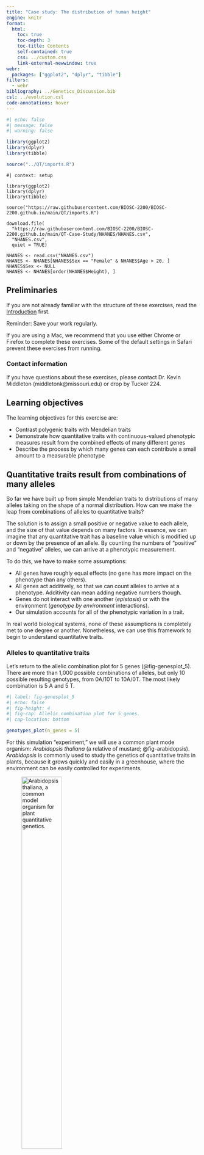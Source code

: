 ```yaml
---
title: "Case study: The distribution of human height"
engine: knitr
format: 
  html: 
    toc: true
    toc-depth: 3
    toc-title: Contents
    self-contained: true
    css: ../custom.css
    link-external-newwindow: true
webr: 
  packages: ["ggplot2", "dplyr", "tibble"]
filters: 
  - webr
bibliography: ../Genetics_Discussion.bib
csl: ../evolution.csl
code-annotations: hover
---
```



```r
#| echo: false
#| message: false
#| warning: false

library(ggplot2)
library(dplyr)
library(tibble)

source("../QT/imports.R")

```


```webr-r
#| context: setup

library(ggplot2)
library(dplyr)
library(tibble)

source("https://raw.githubusercontent.com/BIOSC-2200/BIOSC-2200.github.io/main/QT/imports.R")

download.file(
  "https://raw.githubusercontent.com/BIOSC-2200/BIOSC-2200.github.io/main/QT-Case-Study/NHANES/NHANES.csv",
  "NHANES.csv",
  quiet = TRUE)

NHANES <- read.csv("NHANES.csv")
NHANES <- NHANES[NHANES$Sex == "Female" & NHANES$Age > 20, ]
NHANES$Sex <- NULL
NHANES <- NHANES[order(NHANES$Height), ]

```


## Preliminaries

If you are not already familiar with the structure of these exercises, read the [Introduction](https://biosc-2200.github.io/Introduction/) first.

::: {.callout-note}

Reminder: Save your work regularly.

:::

::: {.callout-important}

If you are using a Mac, we recommend that you use either Chrome or Firefox to complete these exercises. Some of the default settings in Safari prevent these exercises from running.

:::


### Contact information

If you have questions about these exercises, please contact Dr. Kevin Middleton (middletonk@missouri.edu) or drop by Tucker 224.


## Learning objectives

The learning objectives for this exercise are:

- Contrast polygenic traits with Mendelian traits
- Demonstrate how quantitative traits with continuous-valued phenotypic measures result from the combined effects of many different genes
- Describe the process by which many genes can each contribute a small amount to a measurable phenotype


## Quantitative traits result from combinations of many alleles

So far we have built up from simple Mendelian traits to distributions of many alleles taking on the shape of a normal distribution. How can we make the leap from combinations of alleles to quantitative traits?

The solution is to assign a small positive or negative value to each allele, and the size of that value depends on many factors. In essence, we can imagine that any quantitative trait has a baseline value which is modified up or down by the presence of an allele. By counting the numbers of "positive" and "negative" alleles, we can arrive at a phenotypic measurement.

To do this, we have to make some assumptions:

- All genes have roughly equal effects (no gene has more impact on the phenotype than any others).
- All genes act additively, so that we can count alleles to arrive at a phenotype. Additivity can mean adding negative numbers though.
- Genes do not interact with one another (*epistasis*) or with the environment (*genotype by environment* interactions).
- Our simulation accounts for all of the phenotypic variation in a trait.

In real world biological systems, none of these assumptions is completely met to one degree or another. Nonetheless, we can use this framework to begin to understand quantitative traits.


### Alleles to quantitative traits

Let's return to the allelic combination plot for 5 genes (@fig-genesplot_5). There are more than 1,000 possible combinations of alleles, but only 10 possible resulting genotypes, from 0A/10T to 10A/0T. The most likely combination is 5 A and 5 T.

```r
#| label: fig-genesplot_5
#| echo: false
#| fig-height: 4
#| fig-cap: Allelic combination plot for 5 genes. 
#| cap-location: bottom

genotypes_plot(n_genes = 5)
```

For this simulation "experiment," we will use a common plant mode organism: *Arabidopsis thaliana* (a relative of mustard; @fig-arabidopsis). *Arabidopsis* is commonly used to study the genetics of quantitative traits in plants, because it grows quickly and easily in a greenhouse, where the environment can be easily controlled for experiments.

![*Arabidopsis thaliana*, a common model organism for plant quantitative genetics.](http://www.plantsystematics.org/users/jdelaet/9_1_12_1/je00159/nDSC_1450.JPG){width=50% fig-alt="Image of a flowering Arabidopsis plant." #fig-arabidopsis}

A common measure of the amount of growth in plants is above ground biomass. Plants, such as *Arabidopsis* are allowed to grow in controlled conditions. After a certain period of time, the plants are harvested, dried, and weighed.

Imagine that under certain conditions, the mean above ground biomass of *Arabidopsis* is 5000 mg (i.e., 5 g) and that 5 genes control the range of biomass. Each T that a plant receives results in 50 mg lower biomass, and each A that it receives results in 50 mg higher biomass.

A plant with 10 T and no A would weigh 5000 - (10 * 50) = 4500 mg. Each of the 10 T's subtracts 50 mg from 5000. Similarly, a plant with 10 A's would weight 5500 mg.

> What would a plant with 5T and 5A weigh? Briefly explain your reasoning.

<textarea rows="2" cols="75">

</textarea>


If we randomly sampled *Arabidopsis*, we would expect to find plants with genotypes matching the expected distribution in @fig-genesplot_5.

> What do you predict the range of above ground biomass in *Arabidopsis* would be?

<textarea rows="2" cols="75">

</textarea>


If we were to weigh a large number of *Arabidopsis* plants, we would find a distribution that looks like the one produced in the chunk below. Run the code to make the plot.

```webr-r
#| fig-height: 4
biomass_plot()
```


> There would be plants with exactly 4500 mg, 4600 mg, 4700 mg, etc. of above ground biomass. If each allele only changes biomass by 50 mg, why do we not find plants that weigh 4550 mg or 4650 mg?

<textarea rows="2" cols="75">

</textarea>

Our simulated set of plant biomasses reveals a major limitation of our approach:

- Why would plants weigh exactly 4500 mg or 4600 mg or 4700 mg with no plants at intermediate weights?

The answers lie in the assumptions that we made at the start. In a simple simulation experiment like this, we have to make simplifying assumptions that are often not realistic in real biological systems. We could, however, make our model complex to better approximate the natural world.^[Such simulation models with increasing levels of complexity are quite common in the field of genetics.] 

Let's explore set of data to begin to see how biologists study quantitative traits in the real world.


## Case study: the distribution of human height


```r
#| echo: false

NH <- read.csv("NHANES/NHANES.csv") |> 
  mutate(Sex = if_else(Sex == "Female", "'Female'", "'Male'"))

NHa <- NH |> 
  filter(Age > 20)
```

The National Health and Nutrition Examination Survey (["NHANES"](https://wwwn.cdc.gov/nchs/nhanes/Default.aspx)) began in the early 1960s and continues to the present time. The goal of this study is to assess the health and nutrition status of a broad cross-section of the United States population. As part of this study, routine measurements of body size such as height (in cm) are recorded for each participant.

The 2017-2020 NHANES survey has data for `r format(nrow(NH), big.mark = ",")` individuals. @fig-htall shows the observed heights for all the individuals in the study. Both groups show a similar pattern of roughly linear increase in height from childhood until age 15-18. What follows is a slight decline in height as the spaces between the intervertebral discs decrease slightly.

```r
#| label: fig-htall
#| echo: false
#| fig-height: 4
#| fig-cap: Heights for NHANES participants who either self-identify as Female or were assigned female at birth ('Female') or who self-identify as Male or were assigned male at birth ('Male'). These broad categorizations mask extensive variability in the human population. Recent estimates suggest that at least 1 in 5,000 humans are intersex, with some estimates as high as 1 in 1,000. Data from [NHANES 2017-2020](https://wwwn.cdc.gov/nchs/nhanes/Default.aspx).
#| cap-location: bottom

ggplot(NH, aes(x = Age, y = Height, color = Sex)) +
  geom_point(size = 1, show.legend = FALSE, alpha = 0.25,
             position = position_jitter(width = 0.5, seed = 3847293)) +
  scale_color_manual(values = c("goldenrod", "firebrick")) +
  scale_x_continuous(breaks = seq(0, 80, by = 5)) +
  facet_grid(Sex ~ .) +
  labs(x = "Age (y)", y = "Height (cm)") +
  mytheme
```

If we ignore the growth phase by selecting individuals over age 20, we can get a reasonable sample of adult heights. @fig-ht shows the distributions of heights for both groups. We can see that the range is between about 140 and 200 cm, but the majority of individuals fall near the middle of that range.

```r
#| label: fig-ht
#| echo: false
#| fig-height: 4
#| fig-cap: Distributions of height for all individuals in the NHANES study over age 20.  Data from [NHANES 2017-2020](https://wwwn.cdc.gov/nchs/nhanes/Default.aspx).
#| cap-location: bottom

NHa_means <- NHa |> 
  group_by(Sex) |> 
  summarize(across(.cols = everything(),
                   list(mean = mean, sd = sd)))

ggplot(NHa, aes(Height, fill = Sex)) +
  geom_histogram(bins = 30, show.legend = FALSE) +
  scale_fill_manual(values = c("goldenrod", "firebrick")) +
  facet_grid(Sex ~ .) +
  labs(x = "Height (cm)", y = "Count") +
  mytheme

```

## Generating a normal distribution from combinations of alleles

For the remainder of this exercise, we will use the data in yellow. Using what we have learned about distributions of alleles, we want to explore how many genes might be responsible for the variation in height that we observe.

@fig-gen_normal shows the distribution of observed heights (4,267 individuals over the age of 20) in the upper panel. The lower panel shows the results of a simulation where the observed variation in height is distributed among 5 genes (10 alleles). Each allele has to account for about 2.8 cm of height to account for >40 cm of range in height. 

```r
#| label: fig-gen_normal
#| echo: false
#| fig-height: 4
#| fig-cap: Observed heights (upper panel) and simulated heights (lower panel) for five genes with the observed variation divided among each of the genes. The breaks in between the histogram bars result from the relatively low number of contributing genes, each of which must account for a large proportion of the variation in height.
#| cap-location: bottom

NH_F <- read.csv("NHANES/NHANES.csv") |> 
  filter(Sex == "Female" & Age > 20)
simulate_heights(n_genes = 5, HD = NH_F)
```

Using the code block below, try increasing numbers of genes (e.g., 10, 20, 50, 100, 300, etc.). 

```webr-r
simulate_heights(n_genes = 10)
```

> As the number of genes increases, how do the distributions of actual heights and simulated heights compare to one another? How does the amount of phenotypic variation attributable to each allele change as the number of genes contributing to height increases?

<textarea rows="3" cols="75">

</textarea>


## Summarizing distributions

Many biological traits, including those related to size (length, height, mass, etc.), result from the actions of large numbers of genes, each adding or subtracting a small amount of a phenotype. Because of the actions of a large number of genes, these traits often follow a normal distribution.

Biologists are very often interested in summarizing a set of observations (*sample*). Two numbers are all that are needed to fully describe a normal distribution: the *mean* and the *standard deviation*. You are probably already familiar with the mean (often called the average).

The mean ($\bar{y}$; the bar over $y$ denotes a mean) is the sum of the observed values ($y$) divided by the number of observations ($n$):

$$\bar{y} = \frac{\sum(y)}{n}$$

The standard deviation ($s$) is a little more complicated:

$$s = \sqrt{\frac{\sum (y - \bar{y})^2}{n - 1}}$$

The standard deviation involves the squared deviations of each observed value ($y$) from the mean ($\bar{y}$) divided by the number of observations minus 1 ($n-1$), with the square root taken of those values. 

Think of the standard deviation as a measure of how far, on average, each point falls from the mean. 

There are built-in functions to do these calculations for us, so we don't have to keep track of all those deviations. Run the code chunks below to find the mean and standard deviation of the heights data.

```webr-r
# Mean
mean(NHANES$Height)
```

```webr-r
# Standard deviation
sd(NHANES$Height)
```

The mean is about 160 cm, and the standard deviation is about 7.1 cm. We can use these two numbers to define a normal curve for these data, because the shape of the normal distribution only depends on these two numbers (@fig-nhanes_normal).

```r
#| label: fig-nhanes_normal
#| echo: false
#| fig-height: 4
#| fig-cap: Histogram of observed heights (cm) for 4,267 individuals (yellow bars). The blue line represents a normal distribution with the same mean and standard deviation as the observed data. The two overlap almost perfectly. y-axis labels are omitted, because the histogram and distribution have different scales.
#| cap-location: bottom

Ht_mean <- mean(NH_F$Height)
Ht_sd <- sd(NH_F$Height)

ggplot(NH_F, aes(Height)) +
  geom_histogram(aes(y = after_stat(density)), fill = "goldenrod", bins = 30) +
  geom_line(data = tibble(
    Height = seq(min(NH_F$Height), max(NH_F$Height), length.out = 100),
    y = dnorm(Height, mean = Ht_mean, sd = Ht_sd)),
    aes(Height, y), linewidth = 1.5, color = "#2D5DA1") +
  mytheme +
  theme(axis.title.y = element_blank(),
        axis.text.y = element_blank())

```


### Working with distributions

One of the features of a normal distribution is that we can use the mean and standard deviation to tell us about the range in which we expect to find most of the observations.

As one example, in a large sample that is normally distributed, we expect that 95% of the observations will fall within about 2 standard deviations (more accurately 1.96 standard deviations) of the mean.

The code chunks below do this calculation for you and save the lower and upper bounds of this interval into two new variables.

```webr-r
# Lower bound
(lower <- mean(NHANES$Height) - 1.96 * sd(NHANES$Height))
```

```webr-r
# Upper bound
(upper <- mean(NHANES$Height) + 1.96 * sd(NHANES$Height))
```

We can use these numbers to determine whether our observed sample is normally distributed in reality.

In the code chunks below, first first we record the number of observations and save it to a variable (`n_observations`). We then count the observations that are below the lower bound. This count is then divided by the number of observations and multiplied by 100 to determine the percentage of observations below the predicted lower bound. This process is repeated for the upper bound

```webr-r
n_observations <- length(NHANES$Height)

# Below 146.1505 (lower)
sum(NHANES$Height <= lower) / n_observations * 100
```

```webr-r
# Above 173.868 (upper)
sum(NHANES$Height >= upper) / n_observations * 100
```

> Based on the predictions above and the percentages you calculated, does it appear that heights are normally distributed in this sample? Why or why not?

<textarea rows="3" cols="75">

</textarea>


Finally, we can look at the individuals with the most extreme heights. These are 131.1 cm and 189.3 cm.

```webr-r
# Lowest
head(NHANES)
```

```webr-r
# Highest
tail(NHANES)
```


## Epilogue: Mapping the genes for height in humans

To this point, we have only considered how genes contribute to a quantitative trait and how many genes might contribute to a trait. What we haven't considered yet is how scientists estimate where in the genome the associated genes are located ("mapping"). Many different methods are used for mapping. Since the beginning of the genomic era, where full genomes can be sequenced and compared, one of the most common methods for mapping is via [Genome-Wide Association Studies](https://www.genome.gov/genetics-glossary/Genome-Wide-Association-Studies) (GWAS).^[Uffelmann and colleagues [-@Uffelmann2021-at] present an introduction.]

GWAS compares large numbers (hundreds of thousands or millions) of single-nucleotide polymorphisms ([SNPs](https://medlineplus.gov/genetics/understanding/genomicresearch/snp/)) to their associated phenotypes through large-scale statistical testing. These tests reveal locations on the genome that correspond to measurable phenotypic variation. 


### Genes contributing to human height

Because it is easily measured during routine visits to a physician, human height is one of the best studied quantitative traits. It was the focus of many of the largest early genomic studies. One such study was by Lango Allen and colleagues [-@Lango_Allen2010-iu]. These authors identified approximately 700 genes that together were able to explain about 16% of the variation in height (@fig-height_gwas). Remember that our simulation above was designed to account for 100% of the phenotypic variation.

![Partial results of a GWAS investigating the genes involved in human height. A small section of human chromosome 3 shows a region of high association between height and single nucleotide polymorphisms. The points with high values on the -Log~10~P axis indicate a significant association between that SNP and height. This region of the genome contains the gene *GHSR*, which codes for the [Growth Hormone Secretagogue Receptor](https://www.genecards.org/cgi-bin/carddisp.pl?gene=GHSR). *GHSR* is thought to be involved in the body's energy regulation system. Image from Lango Allen et al. [-@Lango_Allen2010-iu].](../images/height_gwas.png){width=75% fig-align="center" fig-alt="Partial results of a GWAS for human height" #fig-height_gwas}

More recently, Yengo et al. [-@Yengo2018-gk] described the largest GWAS to date for human height. This study included genetic data for ~700,000 individuals of primarily European descent. These authors identified 3,290 SNPs that collectively explain about 25% of the phenotypic variation in human height.

Even the largest GWAS study leaves 75% of the variation currently unexplained.


## Feedback

We would appreciate your anonymous feedback on this exercise. If you choose to, [please fill out this optional 4-question survey](https://missouri.qualtrics.com/jfe/form/SV_es9QUo7UuCH7QXk) to help us improve.


## References

::: {#refs}
:::
